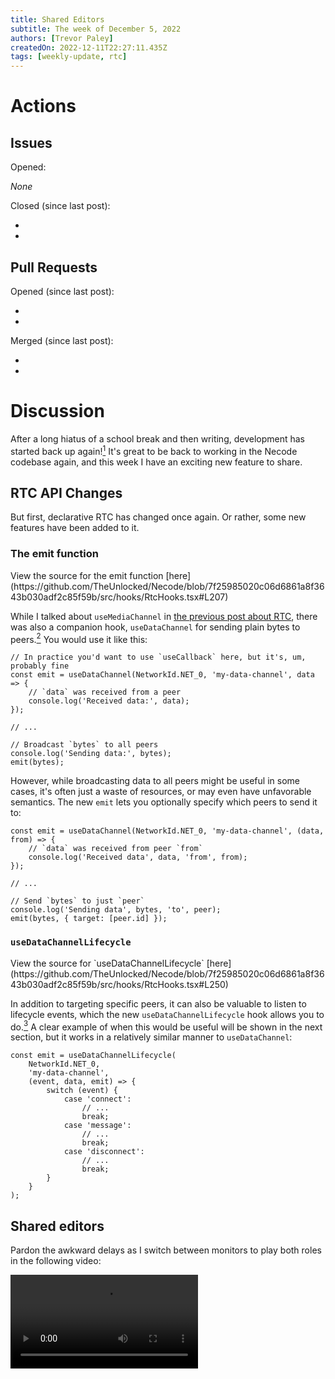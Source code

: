 ```yaml
---
title: Shared Editors
subtitle: The week of December 5, 2022
authors: [Trevor Paley]
createdOn: 2022-12-11T22:27:11.435Z
tags: [weekly-update, rtc]
---
```


# Actions

## Issues

Opened:

_None_

Closed (since last post):

* <Issue id={47}/>
* <Issue id={48}/>

## Pull Requests

Opened (since last post):

* <Pull id={53}/>
* <Pull id={54}/>

Merged (since last post):

* <Pull id={53}/>
* <Pull id={54}/>

# Discussion

After a long hiatus of a school break and then writing, development has started back up again![^winter_break] It's great to be back to working in the Necode codebase again, and this week I have an exciting new feature to share.

[^winter_break]: Just in time for winter break too! _sigh..._

## RTC API Changes

But first, declarative RTC has changed once again. Or rather, some new features have been added to it.

### The emit function

<Info>
    View the source for the emit function [here](https://github.com/TheUnlocked/Necode/blob/7f25985020c06d6861a8f3643b030adf2c85f59b/src/hooks/RtcHooks.tsx#L207)
</Info>

While I talked about `useMediaChannel` in [the previous post about RTC](/posts/2022-10-01), there was also a companion hook, `useDataChannel` for sending plain bytes to peers.[^use_string_data_channel] You would use it like this:

[^use_string_data_channel]: `useDataChannel` operates on `Uint8Array`s (i.e. byte arrays), so there's also yet another hook called `useStringDataChannel` which does the exact same thing but sends and receives `string`s. In theory it might be possible to use both of them together to send strings and receive utf-8-encoded byte arrays (and vice versa), but I offer no warranty.

```tsx
// In practice you'd want to use `useCallback` here, but it's, um, probably fine
const emit = useDataChannel(NetworkId.NET_0, 'my-data-channel', data => {
    // `data` was received from a peer
    console.log('Received data:', data);
});

// ...

// Broadcast `bytes` to all peers
console.log('Sending data:', bytes);
emit(bytes);
```

However, while broadcasting data to all peers might be useful in some cases, it's often just a waste of resources, or may even have unfavorable semantics. The new `emit` lets you optionally specify which peers to send it to:

```tsx
const emit = useDataChannel(NetworkId.NET_0, 'my-data-channel', (data, from) => {
    // `data` was received from peer `from`
    console.log('Received data', data, 'from', from);
});

// ...

// Send `bytes` to just `peer`
console.log('Sending data', bytes, 'to', peer);
emit(bytes, { target: [peer.id] });
```

### `useDataChannelLifecycle`

<Info>
    View the source for `useDataChannelLifecycle` [here](https://github.com/TheUnlocked/Necode/blob/7f25985020c06d6861a8f3643b030adf2c85f59b/src/hooks/RtcHooks.tsx#L250)
</Info>

In addition to targeting specific peers, it can also be valuable to listen to lifecycle events, which the new `useDataChannelLifecycle` hook allows you to do.[^lifecycle] A clear example of when this would be useful will be shown in the next section, but it works in a relatively similar manner to `useDataChannel`:

[^lifecycle]: It also allows you to listen for incoming data, though that's not actually a lifecycle event. More of a convenience thing.

```tsx
const emit = useDataChannelLifecycle(
    NetworkId.NET_0,
    'my-data-channel',
    (event, data, emit) => {
        switch (event) {
            case 'connect':
                // ...
                break;
            case 'message':
                // ...
                break;
            case 'disconnect':
                // ...
                break;
        }
    }
);
```

## Shared editors

Pardon the awkward delays as I switch between monitors to play both roles in the following video:

<Video src="shared-editors.mp4" />

This uses [Yjs](https://yjs.dev/) for the shared editor, powered by `useDataChannelLifecycle`! Rather than sending your full editor state every time there's a change, if you know when someone connects, you can send the full state _then_, and only incremental changes from then on. Let's see [how it's implemented](https://github.com/TheUnlocked/Necode/blob/7f25985020c06d6861a8f3643b030adf2c85f59b/src/hooks/useY.ts):

```tsx
export default function useY(network: NetworkId, channel: string) {
    // Create a Yjs document
    const yDoc = useMemo(() => new Y.Doc(), []);

    // Open up a data channel with lifecycle hooks
    const emit = useDataChannelLifecycle(
        network,
        channel,
        // This weird destructuring is just to make TypeScript happy.
        useCallback((...[event, data, emit]) => {
            switch (event) {
                case 'connect':
                    // When we connect, send over our current state
                    console.debug('Sending initial Y state to', data.who.id);
                    emit(Y.encodeStateAsUpdateV2(yDoc), { target: [data.who.id] });
                    break;
                case 'message':
                    // Whenever we receive an update from a peer, apply it to our own doc
                    Y.applyUpdateV2(yDoc, data.content);
            }
        }, [yDoc]),
    );

    // Effect to establish an event listener on the doc
    useEffect(() => {
        const handler = (update: Uint8Array) => {
            // When there's an update, broadcast it to peers
            emit(Y.convertUpdateFormatV1ToV2(update));
        };
        // Listen to updates
        yDoc.on('update', handler);
        return () => yDoc.off('update', handler);
    }, [yDoc, emit]);

    // Return the document so that consumers can use it
    return yDoc;
}
```

And that's all there is to it! Broadcast changes, apply received updates, and send your full state to newcomers so they can get up to speed.

With the document from `useY`, it can be hooked into other features like [`y-monaco`](https://github.com/yjs/y-monaco) for the editor, another hook called [`useYAwareness`](https://github.com/TheUnlocked/Necode/blob/7f25985020c06d6861a8f3643b030adf2c85f59b/src/hooks/useY.ts#L41) for the indicators showing where other users are doing, and so on.

And the good news is, all of this is now in [beta](https://beta.necode.org/), so it should be considered stable-ish for those who want to play around with it.

## Cold start

In other news, lambda cold starts are much better now. With the introduction of Next.js 13, a new experimental config feature called `outputFileTracingIgnores` was added to allow excluding certain modules from the "trace" that's used to package lambdas for AWS. This enabled me to finally get MUI out of the server build, and cold starts are now down to just 2-3 seconds. Much better than the nearly 10 seconds I was getting previously. Hopefully this will make it to production soon as well!
